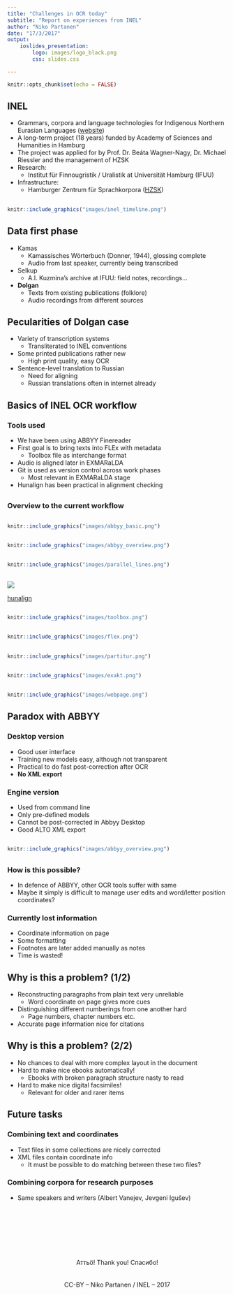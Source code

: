 ```yaml
---
title: "Challenges in OCR today"
subtitle: "Report on experiences from INEL"
author: "Niko Partanen"
date: "17/3/2017"
output: 
    ioslides_presentation:
        logo: images/logo_black.png
        css: slides.css

---
```


```r
knitr::opts_chunk$set(echo = FALSE)
```

## INEL

- Grammars, corpora and language technologies for Indigenous Northern Eurasian Languages ([website](https://inel.corpora.uni-hamburg.de/))
- A long-term project (18 years) funded by Academy of Sciences and Humanities in Hamburg
- The project was applied for by Prof. Dr. Beáta Wagner-Nagy, Dr. Michael Riessler and the management of HZSK
- Research:
    - Institut für Finnougristik / Uralistik at Universität Hamburg (IFUU)
- Infrastructure:
    - Hamburger Zentrum für Sprachkorpora ([HZSK](https://corpora.uni-hamburg.de/hzsk/))

## {.flexbox .vcenter}

```r
knitr::include_graphics("images/inel_timeline.png")
```

## Data first phase

- Kamas
    - Kamassisches Wörterbuch (Donner, 1944), glossing complete
    - Audio from last speaker, currently being transcribed
- Selkup
    - A.I. Kuzmina's archive at IFUU: field notes, recordings…
- **Dolgan**
    - Texts from existing publications (folklore)
    - Audio recordings from different sources

## Pecularities of Dolgan case

- Variety of transcription systems
    - Transliterated to INEL conventions
- Some printed publications rather new
    - High print quality, easy OCR
- Sentence-level translation to Russian
    - Need for aligning
    - Russian translations often in internet already

## Basics of INEL OCR workflow

### Tools used

- We have been using ABBYY Finereader
- First goal is to bring texts into FLEx with metadata
    - Toolbox file as interchange format
- Audio is aligned later in EXMARaLDA
- Git is used as version control across work phases
    - Most relevant in EXMARaLDA stage
- Hunalign has been practical in alignment checking

## {.flexbox .vcenter}

### Overview to the current workflow

## {.flexbox .vcenter}

```r
knitr::include_graphics("images/abbyy_basic.png")
```

## {.flexbox .vcenter}

```r
knitr::include_graphics("images/abbyy_overview.png")
```

## {.flexbox .vcenter}

```r
knitr::include_graphics("images/parallel_lines.png")
```

## {.flexbox .vcenter}

![](images/hunalign.png)

[hunalign](https://github.com/mrorii/hunalign)

## {.flexbox .vcenter}

```r
knitr::include_graphics("images/toolbox.png")
```

## {.flexbox .vcenter}

```r
knitr::include_graphics("images/flex.png")
```

## {.flexbox .vcenter}

```r
knitr::include_graphics("images/partitur.png")
```

## {.flexbox .vcenter}

```r
knitr::include_graphics("images/exakt.png")
```


## {.flexbox .vcenter}

```r
knitr::include_graphics("images/webpage.png")
```

## Paradox with ABBYY

### Desktop version

- Good user interface
- Training new models easy, although not transparent
- Practical to do fast post-correction after OCR
- **No XML export**

### Engine version

- Used from command line
- Only pre-defined models
- Cannot be post-corrected in Abbyy Desktop
- Good ALTO XML export

## {.flexbox .vcenter}

```r
knitr::include_graphics("images/abbyy_overview.png")
```

##

### How is this possible?

- In defence of ABBYY, other OCR tools suffer with same
- Maybe it simply is difficult to manage user edits and word/letter position coordinates?

### Currently lost information

- Coordinate information on page
- Some formatting
- Footnotes are later added manually as notes
- Time is wasted!

## Why is this a problem? (1/2)

- Reconstructing paragraphs from plain text very unreliable
    - Word coordinate on page gives more cues
- Distinguishing different numberings from one another hard
    - Page numbers, chapter numbers etc.
- Accurate page information nice for citations

## Why is this a problem? (2/2)

- No chances to deal with more complex layout in the document
- Hard to make nice ebooks automatically!
    - Ebooks with broken paragraph structure nasty to read
- Hard to make nice digital facsimiles!
    - Relevant for older and rarer items

## Future tasks

### Combining text and coordinates

- Text files in some collections are nicely corrected
- XML files contain coordinate info
    - It must be possible to do matching between these two files?

### Combining corpora for research purposes

- Same speakers and writers (Albert Vanejev, Jevgeni Igušev)

##

</br></br>
</br></br>
</br></br>
<center>Аттьӧ! Thank you! Спасибо!</center>
</br></br>
<center>CC-BY -- Niko Partanen / INEL -- 2017</center>

<!--
---

class: inverse, center, middle
 
# Glimpse to handwritten text recognition

---

background-image: url(0001.jpg)

---

## State of the art

- Not yet used in INEL


- Current tools demand 50-100 pages of training data
    - Compare to the average size of one dataset
    
    
- Models are additive, so different handwritings help one another
    - Not tested yet, but probably more character set then language specific
    - Training a model for Scientific Komi Transcription a worthy goal
    
    
- Some tools proprietary, open source lags bit behind
    - Training data naturally free and can be reused
-->    

